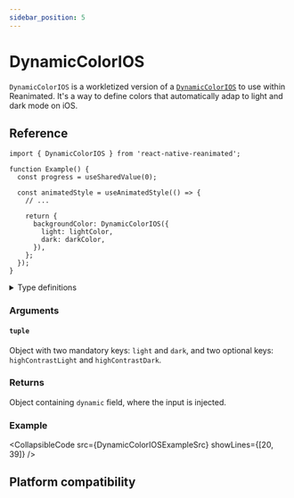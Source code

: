 ```yaml
---
sidebar_position: 5
---
```


# DynamicColorIOS

`DynamicColorIOS` is a workletized version of a [`DynamicColorIOS`](https://reactnative.dev/docs/dynamiccolorios) to use within Reanimated. It's a way to define colors that automatically adap to light and dark mode on iOS.

## Reference

```tsx
import { DynamicColorIOS } from 'react-native-reanimated';

function Example() {
  const progress = useSharedValue(0);

  const animatedStyle = useAnimatedStyle(() => {
    // ...

    return {
      backgroundColor: DynamicColorIOS({
        light: lightColor,
        dark: darkColor,
      }),
    };
  });
}
```

<details>
<summary>Type definitions</summary>

```typescript
function DynamicColorIOS(
  {
    light: ColorValue,
    dark: ColorValue,
    highContrastLight?: ColorValue,
    highContrastDark?: ColorValue
  }
): DynamicColorIOSReturnType;

type DynamicColorIOSReturnType = {
  dynamic?: {
    light: ColorValue,
    dark: ColorValue,
    highContrastLight?: ColorValue,
    highContrastDark?: ColorValue
  },
}
```

</details>

### Arguments

#### `tuple`

Object with two mandatory keys: `light` and `dark`, and two optional keys: `highContrastLight` and `highContrastDark`.

### Returns

Object containing `dynamic` field, where the input is injected.

### Example


<CollapsibleCode src={DynamicColorIOSExampleSrc} showLines={[20, 39]} />

## Platform compatibility

<PlatformCompatibility ios />
